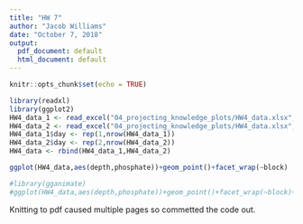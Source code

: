 ```yaml
---
title: "HW 7"
author: "Jacob Williams"
date: "October 7, 2018"
output:
  pdf_document: default
  html_document: default
---
```


```r
knitr::opts_chunk$set(echo = TRUE)
```

```r
library(readxl)
library(ggplot2)
HW4_data_1 <- read_excel("04_projecting_knowledge_plots/HW4_data.xlsx",sheet = 1)
HW4_data_2 <- read_excel("04_projecting_knowledge_plots/HW4_data.xlsx",sheet = 2)
HW4_data_1$day <- rep(1,nrow(HW4_data_1))
HW4_data_2$day <- rep(2,nrow(HW4_data_2))
HW4_data <- rbind(HW4_data_1,HW4_data_2)

ggplot(HW4_data,aes(depth,phosphate))+geom_point()+facet_wrap(~block)
```


```r
#library(gganimate)
#ggplot(HW4_data,aes(depth,phosphate))+geom_point()+facet_wrap(~block)+  transition_states(block,3,1)
```

Knitting to pdf caused multiple pages so commetted the code out.